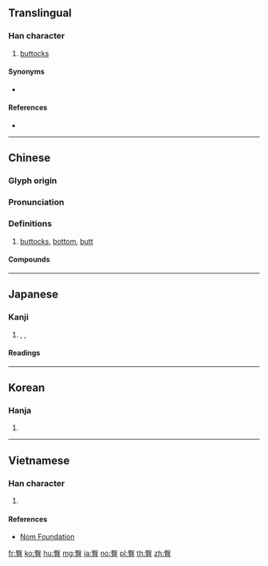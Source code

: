 {{character info/new}}
{{also|臋}}
==Translingual==

===Han character===
{{Han char|rn=130|rad=肉|as=13|sn=17|four=77227|canj=SEB,XSEB|ids=⿱[[殿]][[肉|月]]}}

# [[buttock]]s

====Synonyms====
* {{l|mul|臋}}

====References====
* {{Han ref|kx=0996.050|dkj=29939|dj=1447.050|hdz=32119.060|uh=81C0|ud=33216|bh=C176|bd=49526}}

----

==Chinese==
{{zh-forms|alt=臋}}

===Glyph origin===
{{Han etym}}

===Pronunciation===
{{zh-pron
|m=tún
|c=tyun4
|mn=qz,xm,zz:thûn
|mc=y
|oc=y
|ma=
|cat=n
}}

===Definitions===
{{zh-hanzi}}

# [[buttocks]], [[bottom]], [[butt]]

====Compounds====
{{zh-der|掇臀捧屁|臀圍|臀尖|臀疣|臀部|臀鰭}}

----

==Japanese==

===Kanji===
{{ja-kanji|grade=|rs=肉13}}

# {{l|en|butt}}, {{l|en|buttocks}}, {{l|en|rear}}

====Readings====
{{ja-readings
|goon=[[どん]] (don)
|kanon=[[とん]] (ton)
|kanyoon=[[でん]] (den)
|kun=[[しり]] (shiri)
}}

----

==Korean==

===Hanja===
{{ko-hanja|hangeul=둔|eumhun=|rv=dun|mr=tun|y=twun}}

# {{defn|lang=ko|sort=肉13}}

----

==Vietnamese==

===Han character===
{{vi-readings|rs=肉13| hanviet = đồn}}

# {{defn|lang=vi|sort=肉13}}

====References====
*[http://nomfoundation.org/common/nom_details.php?codepoint=81c0 Nom Foundation]

[[fr:臀]]
[[ko:臀]]
[[hu:臀]]
[[mg:臀]]
[[ja:臀]]
[[no:臀]]
[[pl:臀]]
[[th:臀]]
[[zh:臀]]